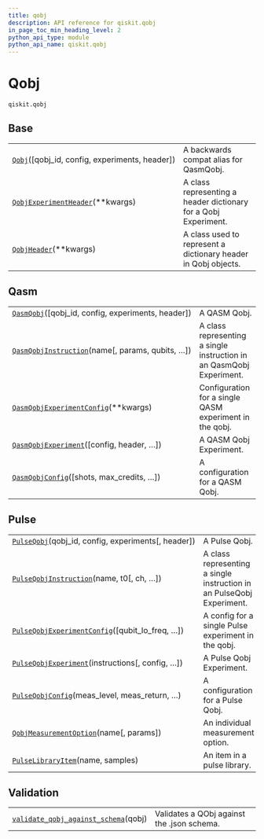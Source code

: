 ```yaml
---
title: qobj
description: API reference for qiskit.qobj
in_page_toc_min_heading_level: 2
python_api_type: module
python_api_name: qiskit.qobj
---
```


<span id="module-qiskit.qobj" />

<span id="qiskit-qobj" />

# Qobj

`qiskit.qobj`

## Base

|                                                                                                           |                                                                 |
| --------------------------------------------------------------------------------------------------------- | --------------------------------------------------------------- |
| [`Qobj`](qiskit.qobj.Qobj "qiskit.qobj.Qobj")(\[qobj\_id, config, experiments, header])                   | A backwards compat alias for QasmQobj.                          |
| [`QobjExperimentHeader`](qiskit.qobj.QobjExperimentHeader "qiskit.qobj.QobjExperimentHeader")(\*\*kwargs) | A class representing a header dictionary for a Qobj Experiment. |
| [`QobjHeader`](qiskit.qobj.QobjHeader "qiskit.qobj.QobjHeader")(\*\*kwargs)                               | A class used to represent a dictionary header in Qobj objects.  |

## Qasm

|                                                                                                                        |                                                                      |
| ---------------------------------------------------------------------------------------------------------------------- | -------------------------------------------------------------------- |
| [`QasmQobj`](qiskit.qobj.QasmQobj "qiskit.qobj.QasmQobj")(\[qobj\_id, config, experiments, header])                    | A QASM Qobj.                                                         |
| [`QasmQobjInstruction`](qiskit.qobj.QasmQobjInstruction "qiskit.qobj.QasmQobjInstruction")(name\[, params, qubits, …]) | A class representing a single instruction in an QasmQobj Experiment. |
| [`QasmQobjExperimentConfig`](qiskit.qobj.QasmQobjExperimentConfig "qiskit.qobj.QasmQobjExperimentConfig")(\*\*kwargs)  | Configuration for a single QASM experiment in the qobj.              |
| [`QasmQobjExperiment`](qiskit.qobj.QasmQobjExperiment "qiskit.qobj.QasmQobjExperiment")(\[config, header, …])          | A QASM Qobj Experiment.                                              |
| [`QasmQobjConfig`](qiskit.qobj.QasmQobjConfig "qiskit.qobj.QasmQobjConfig")(\[shots, max\_credits, …])                 | A configuration for a QASM Qobj.                                     |

## Pulse

|                                                                                                                                     |                                                                       |
| ----------------------------------------------------------------------------------------------------------------------------------- | --------------------------------------------------------------------- |
| [`PulseQobj`](qiskit.qobj.PulseQobj "qiskit.qobj.PulseQobj")(qobj\_id, config, experiments\[, header])                              | A Pulse Qobj.                                                         |
| [`PulseQobjInstruction`](qiskit.qobj.PulseQobjInstruction "qiskit.qobj.PulseQobjInstruction")(name, t0\[, ch, …])                   | A class representing a single instruction in an PulseQobj Experiment. |
| [`PulseQobjExperimentConfig`](qiskit.qobj.PulseQobjExperimentConfig "qiskit.qobj.PulseQobjExperimentConfig")(\[qubit\_lo\_freq, …]) | A config for a single Pulse experiment in the qobj.                   |
| [`PulseQobjExperiment`](qiskit.qobj.PulseQobjExperiment "qiskit.qobj.PulseQobjExperiment")(instructions\[, config, …])              | A Pulse Qobj Experiment.                                              |
| [`PulseQobjConfig`](qiskit.qobj.PulseQobjConfig "qiskit.qobj.PulseQobjConfig")(meas\_level, meas\_return, …)                        | A configuration for a Pulse Qobj.                                     |
| [`QobjMeasurementOption`](qiskit.qobj.QobjMeasurementOption "qiskit.qobj.QobjMeasurementOption")(name\[, params])                   | An individual measurement option.                                     |
| [`PulseLibraryItem`](qiskit.qobj.PulseLibraryItem "qiskit.qobj.PulseLibraryItem")(name, samples)                                    | An item in a pulse library.                                           |

## Validation

|                                                                                                                             |                                            |
| --------------------------------------------------------------------------------------------------------------------------- | ------------------------------------------ |
| [`validate_qobj_against_schema`](qiskit.qobj.validate_qobj_against_schema "qiskit.qobj.validate_qobj_against_schema")(qobj) | Validates a QObj against the .json schema. |

